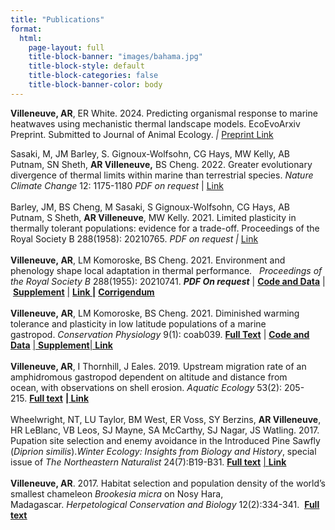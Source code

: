 ```yaml
---
title: "Publications"
format:
  html:
    page-layout: full
    title-block-banner: "images/bahama.jpg"
    title-block-style: default
    title-block-categories: false
    title-block-banner-color: body
---
```


**Villeneuve, AR**, ER White. 2024. Predicting organismal response to marine heatwaves using mechanistic thermal landscape models. EcoEvoArxiv Preprint. Submitted to Journal of Animal Ecology. *\|* [Preprint Link](https://doi.org/10.32942/X29W4W)

Sasaki, M, JM Barley, S. Gignoux-Wolfsohn, CG Hays, MW Kelly, AB Putnam, SN Sheth, **AR Villeneuve,** BS Cheng. 2022. Greater evolutionary divergence of thermal limits within marine than terrestrial species. *Nature Climate Change* 12: 1175-1180 *PDF on request* \| [Link](https://www.nature.com/articles/s41558-022-01534-y)\
**\
**Barley, JM, BS Cheng, M Sasaki, S Gignoux-Wolfsohn, CG Hays, AB Putnam, S Sheth, **AR Villeneuve**, MW Kelly. 2021. Limited plasticity in thermally tolerant populations: evidence for a trade-off. Proceedings of the Royal Society B 288(1958): 20210765. *PDF on request \|* [Link](https://pubmed.ncbi.nlm.nih.gov/34493077/)\
\
**​Villeneuve, AR**, LM Komoroske, BS Cheng. 2021. Environment and phenology shape local adaptation in thermal performance.   *Proceedings of the Royal Society B* 288(1955): 20210741. [***​***]{.underline}***PDF On request*** \| [[**Code and Data**]{.underline}](https://datadryad.org/stash/dataset/doi:10.5061/dryad.1c59zw3vv) \| [[**Supplement**]{.underline}](https://rs.figshare.com/articles/journal_contribution/Supplementary_Materials_from_Environment_and_phenology_shape_local_adaptation_in_thermal_performance/14992747) [\|]{.underline} [[**Link \|**]{.underline}](https://royalsocietypublishing.org/doi/abs/10.1098/rspb.2021.0741) [[**Corrigendum**]{.underline}](https://royalsocietypublishing.org/doi/10.1098/rspb.2021.2554)\
\
**Villeneuve, AR**, LM Komoroske, BS Cheng. 2021. Diminished warming tolerance and plasticity in low latitude populations of a marine gastropod. *Conservation Physiology* 9(1): coab039. [**Full Text**](https://villesci.weebly.com/uploads/1/2/3/6/123660066/villeneuve_2021_conphys.pdf) \| [[**Code and Data**]{.underline}](https://zenodo.org/record/4644201#.YQF3845Kg2w) [\| [**Supplement**](https://villesci.weebly.com/uploads/1/2/3/6/123660066/villeneuve_lt50_ms_supplementary_4_15_coab039.docx)\| [**Link**](https://academic.oup.com/conphys/article/9/1/coab039/6297054)]{.underline}\
\
**Villeneuve, AR**, I Thornhill, J Eales. 2019*.* Upstream migration rate of an amphidromous gastropod dependent on altitude and distance from ocean, with observations on shell erosion. *Aquatic Ecology* 53(2): 205-215. [**Full text**](https://villesci.weebly.com/uploads/1/2/3/6/123660066/villeneuve2019_article_upstreammigrationandaltitudina.pdf) **\|[ Link](https://link.springer.com/article/10.1007/s10452-019-09683-7)**\
[**​**](https://villesci.weebly.com/uploads/1/2/3/6/123660066/villeneuve2019_article_upstreammigrationandaltitudina.pdf)\
Wheelwright, NT, LU Taylor, BM West, ER Voss, SY Berzins, **AR Villeneuve**, HR LeBlanc, VB Leos, SJ Mayne, SA McCarthy, SJ Nagar, JS Watling. 2017. Pupation site selection and enemy avoidance in the Introduced Pine Sawfly (*Diprion similis*).*Winter Ecology: Insights from Biology and History*, special issue of *The Northeastern Naturalist* 24(7):B19-B31. [[**Full text**]{.underline}](https://villesci.weebly.com/uploads/1/2/3/6/123660066/wheelwrightelalnenat17__2_.pdf) [\| [**Link**](https://bioone.org/journals/northeastern-naturalist/volume-24/issue-sp7/045.024.s705/Pupation-Site-Selection-and-Enemy-Avoidance-in-the-Introduced-Pine/10.1656/045.024.s705.full)]{.underline}\
 \
**Villeneuve, AR**. 2017. Habitat selection and population density of the world's smallest chameleon *Brookesia micra* on Nosy Hara, Madagascar. *Herpetological Conservation and Biology* 12(2):334-341.  [[**Full text**]{.underline}](https://villesci.weebly.com/uploads/1/2/3/6/123660066/villeneuve2017brookesiafinal.pdf)
